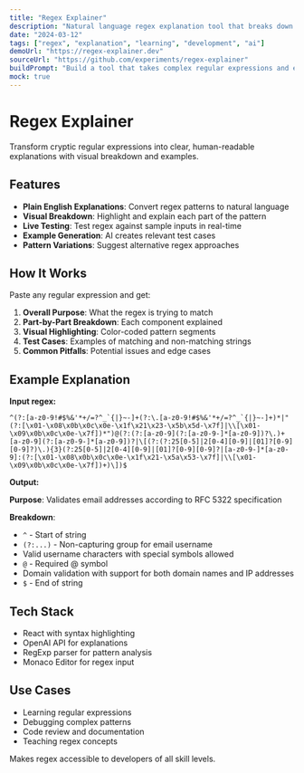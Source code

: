 ```yaml
---
title: "Regex Explainer"
description: "Natural language regex explanation tool that breaks down complex regular expressions into human-readable descriptions"
date: "2024-03-12"
tags: ["regex", "explanation", "learning", "development", "ai"]
demoUrl: "https://regex-explainer.dev"
sourceUrl: "https://github.com/experiments/regex-explainer"
buildPrompt: "Build a tool that takes complex regular expressions and explains them in plain English, with visual breakdown and test examples"
mock: true
---
```


# Regex Explainer

Transform cryptic regular expressions into clear, human-readable explanations with visual breakdown and examples.

## Features

- **Plain English Explanations**: Convert regex patterns to natural language
- **Visual Breakdown**: Highlight and explain each part of the pattern
- **Live Testing**: Test regex against sample inputs in real-time
- **Example Generation**: AI creates relevant test cases
- **Pattern Variations**: Suggest alternative regex approaches

## How It Works

Paste any regular expression and get:
1. **Overall Purpose**: What the regex is trying to match
2. **Part-by-Part Breakdown**: Each component explained
3. **Visual Highlighting**: Color-coded pattern segments
4. **Test Cases**: Examples of matching and non-matching strings
5. **Common Pitfalls**: Potential issues and edge cases

## Example Explanation

**Input regex:**
```
^(?:[a-z0-9!#$%&'*+/=?^_`{|}~-]+(?:\.[a-z0-9!#$%&'*+/=?^_`{|}~-]+)*|"(?:[\x01-\x08\x0b\x0c\x0e-\x1f\x21\x23-\x5b\x5d-\x7f]|\\[\x01-\x09\x0b\x0c\x0e-\x7f])*")@(?:(?:[a-z0-9](?:[a-z0-9-]*[a-z0-9])?\.)+[a-z0-9](?:[a-z0-9-]*[a-z0-9])?|\[(?:(?:25[0-5]|2[0-4][0-9]|[01]?[0-9][0-9]?)\.){3}(?:25[0-5]|2[0-4][0-9]|[01]?[0-9][0-9]?|[a-z0-9-]*[a-z0-9]:(?:[\x01-\x08\x0b\x0c\x0e-\x1f\x21-\x5a\x53-\x7f]|\\[\x01-\x09\x0b\x0c\x0e-\x7f])+)\])$
```

**Output:**

**Purpose**: Validates email addresses according to RFC 5322 specification

**Breakdown**:
- `^` - Start of string
- `(?:...)` - Non-capturing group for email username  
- Valid username characters with special symbols allowed
- `@` - Required @ symbol  
- Domain validation with support for both domain names and IP addresses
- `$` - End of string

## Tech Stack

- React with syntax highlighting
- OpenAI API for explanations
- RegExp parser for pattern analysis
- Monaco Editor for regex input

## Use Cases

- Learning regular expressions
- Debugging complex patterns
- Code review and documentation
- Teaching regex concepts

Makes regex accessible to developers of all skill levels.